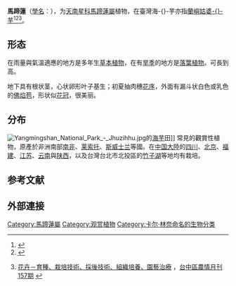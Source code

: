 <!-- {{Link style|time=2015-12-11T02:12:32+00:00}}-->
{{noteTA|G1=Araceae}}
{{Speciesbox
| name = -{zh-cn:马蹄莲; zh-tw:馬蹄蓮;}-
| image = Zantedeschia aethiopica HRM.jpg 
| image_width = 220px
| genus = Zantedeschia
| species = aethiopica
| authority = ([[卡尔·林奈|L.]]) [[库尔特·波利卡普·约阿希姆·施普伦格尔|Spreng.]], 1826
| synonyms = 
*''Calla aethiopica'' {{small|[[卡尔·林奈|L.]]}}
*''Richardia africana'' {{small|[[卡尔·西吉斯蒙德·孔茨|Kunth]]}}
*''Richardia aethiopica'' {{small|(L.) Spreng.}}
*''Colocasia aethiopica'' (L.) Spreng. ex [[约翰·海因里希·弗里德里希·林克|Link]]
}}
 
'''馬蹄蓮'''（[[學名|學名]]：''{{lang|la|Zantedeschia aethiopica}}''），为[[天南星科|天南星科]][[馬蹄蓮屬|馬蹄蓮屬]]植物，在臺灣海-{}-芋亦指[[蘭嶼姑婆芋|蘭嶼姑婆-{}-芋]]<ref>{{cite web|url=http://www.ercba.ntu.edu.tw/weifang/lab551/flower/彩色海芋栽培簡介.htm|title=彩色海芋栽培簡介|accessdate={{start date|2017|01|01}}|publisher=國立臺灣大學生物資源暨農學院}}{{Dead link|date=2020年7月 |bot=InternetArchiveBot |fix-attempted=yes }}</ref><ref>{{cite web|url=http://www.tdais.gov.tw/files/web_articles_files/tdares/1413/56.pdf|title=彩色海芋的栽培技術|accessdate={{start date|2017|01|01}}|publisher=臺中區農業改良場|archive-url=https://web.archive.org/web/20170101162250/http://www.tdais.gov.tw/files/web_articles_files/tdares/1413/56.pdf|archive-date=2017-01-01|dead-url=yes}}</ref><ref>{{cite web|url=http://www.tdais.gov.tw/files/tdares_monthly/tdares_chiuly_20120927154035/TC05-157-07.pdf|title=彩色海芋設施栽培與露地栽培之生育情形比較|work=(台中區農情月刊157期)  101|author1=陳彥樺|author2=蔡宛育|accessdate={{start date|2017|01|01}}|date={{start date|2012|09|01}}|publisher=臺中區農業改良場|archive-url=https://web.archive.org/web/20170102080145/http://www.tdais.gov.tw/files/tdares_monthly/tdares_chiuly_20120927154035/TC05-157-07.pdf|archive-date=2017-01-02|dead-url=yes}}[http://www.tdais.gov.tw/view.php?catid=11623 花卉－育種、栽培技術、採後技術、組織培養、園藝治療] {{Wayback|url=http://www.tdais.gov.tw/view.php?catid=11623 |date=20170101162135 }}，[http://www.tdais.gov.tw/view.php?catid=1363 台中區農情月刊] {{Wayback|url=http://www.tdais.gov.tw/view.php?catid=1363 |date=20170101162248 }}[http://www.tdais.gov.tw/show_monthly.php?cat=show_monthly&issue=157&issue=157 157期] {{Wayback|url=http://www.tdais.gov.tw/show_monthly.php?cat=show_monthly&issue=157&issue=157 |date=20170101162034 }}</ref>。

== 形态 ==
在雨量與氣溫適應的地方是多年生[[草本植物|草本植物]]，在有[[旱季|旱季]]的地方是[[落葉植物|落葉植物]]。可長到{{convert|1|-|2.5|m}}高。

地下具有根状茎，心状卵形叶子基生；初夏抽肉穗[[花序|花序]]，外面有漏斗状白色或乳色的[[苞片|佛焰苞]]，形状似[[花冠|花冠]]，很美丽。

== 分布 ==
[[File:Yangmingshan_National_Park_-_Jhuzihhu.jpg|thumb]]的[[海芋|海芋]]田]]
常見的觀賞性植物，原產於非洲南部[[南非|南非]]、[[莱索托|莱索托]]、[[斯威士兰|斯威士兰]]等國。在[[中国大陸|中国大陸]]的[[四川|四川]]、[[北京|北京]]、[[福建|福建]]、[[江苏|江苏]]、[[云南|云南]]與[[陕西|陕西]]，以及台灣台北市北投區的[[竹子湖|竹子湖]]等地均有栽培。

== 参考文献 ==

{{reflist}}
==外部連接==
{{commons|Zantedeschia aethiopica}}

{{taxonbar|from=Q1945905}}

[[Category:馬蹄蓮屬|Category:馬蹄蓮屬]]
[[Category:观赏植物|Category:观赏植物]]
[[Category:卡尔·林奈命名的生物分类|Category:卡尔·林奈命名的生物分类]]